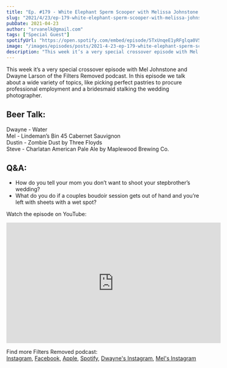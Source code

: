 ```yaml
---
title: "Ep. #179 - White Elephant Sperm Scooper with Melissa Johnstone and Dwayne Larson from Filters Removed"
slug: "2021/4/23/ep-179-white-elephant-sperm-scooper-with-melissa-johnstone-and-dwayne-larson-from-filters-removed"
pubDate: 2021-04-23
author: "srvanelk@gmail.com"
tags: ["Special Guest"]
spotifyUrl: "https://open.spotify.com/embed/episode/5TxUnqeE1yRFglqa0V5uxU?utm_source=generator"
image: "/images/episodes/posts/2021-4-23-ep-179-white-elephant-sperm-scooper-with-melissa-johnstone-and-dwayne-larson-from-filters-removed/Filters+Removed+Logo+Names.webp"
description: "This week it’s a very special crossover episode with Mel Johnstone and Dwayne Larson of the Filters Removed podcast. In this episode we talk about a wide variety of topics, like picking perfect pastries to procure professional employment and a bridesmaid stalking the wedding photographer."
---
```


This week it’s a very special crossover episode with Mel Johnstone and Dwayne Larson of the Filters Removed podcast. In this episode we talk about a wide variety of topics, like picking perfect pastries to procure professional employment and a bridesmaid stalking the wedding photographer.

## Beer Talk:  
Dwayne - Water  
Mel - Lindeman’s Bin 45 Cabernet Sauvignon  
Dustin - Zombie Dust by Three Floyds  
Steve - Charlatan American Pale Ale by Maplewood Brewing Co.

## Q&A:
- How do you tell your mom you don’t want to shoot your stepbrother’s wedding?
- What do you do if a couples boudoir session gets out of hand and you’re left with sheets with a wet spot?

Watch the episode on YouTube:
<iframe width="560" height="315" src="https://www.youtube.com/embed/d3VuUL-7Z2g?si=13Ro8zLsGy2iENIX" title="YouTube video player" frameborder="0" allow="accelerometer; autoplay; clipboard-write; encrypted-media; gyroscope; picture-in-picture; web-share" referrerpolicy="strict-origin-when-cross-origin" allowfullscreen></iframe>

Find more Filters Removed podcast:  
[Instagram](https://www.instagram.com/filtersremovedpodcast/), [Facebook](https://www.facebook.com/filtersremovedpodcast), [Apple](https://podcasts.apple.com/ca/podcast/filters-removed/id1551194766), [Spotify](https://open.spotify.com/show/1jkjGcDP1sZD3mswzMImGi?si=n_nw8HTURzSP1y-GA1gL9A), [Dwayne's Instagram](https://www.instagram.com/dwaynelarson/), [Mel's Instagram](https://www.instagram.com/sugarandsoulphotography/)
